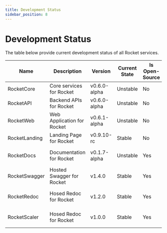 ```yaml
---
title: Development Status
sidebar_position: 8
---
```


# Development Status

The table below provide current development status of all Rocket services.

| Name          | Description                | Version      | Current State | Is Open-Source | Repository Link                                        |
| ------------- | -------------------------- | ------------ | ------------- | -------------- | ------------------------------------------------------ |
| RocketCore    | Core services for Rocket   | v0.6.0-alpha | Unstable      | No             | -                                                      |
| RocketAPI     | Backend APIs for Rocket    | v0.6.0-alpha | Unstable      | No             | -                                                      |
| RocketWeb     | Web Application for Rocket | v0.6.1-alpha | Unstable      | No             | -                                                      |
| RocketLanding | Landing Page for Rocket    | v0.9.10-rc   | Stable        | No             | -                                                      |
| RocketDocs    | Documentation for Rocket   | v0.1.7-alpha | Unstable      | Yes            | https://github.com/rocket-org-imdeepmind/RocketDocs    |
| RocketSwagger | Hosted Swagger for Rocket  | v1.4.0       | Stable        | Yes            | https://github.com/rocket-org-imdeepmind/RocketSwagger |
| RocketRedoc   | Hosed Redoc for Rocket     | v1.2.0       | Stable        | Yes            | https://github.com/rocket-org-imdeepmind/RocketRedoc   |
| RocketScaler  | Hosed Redoc for Rocket     | v1.0.0       | Stable        | Yes            | https://github.com/rocket-org-imdeepmind/RocketScaler  |

